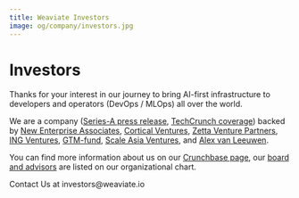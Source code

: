 ```yaml
---
title: Weaviate Investors
image: og/company/investors.jpg
---
```


<MetaSEO img="og/company/investors.jpg" />

<div className="text-center">

# Investors

Thanks for your interest in our journey to bring AI-first infrastructure to developers and operators (DevOps / MLOps) all over the world.

We are a company ([Series-A press release](https://www.prnewswire.com/news-releases/semi-technologies-16m-series-a-round-highlights-a-new-wave-of-ai-first-database-tech-301486766.html), [TechCrunch coverage](https://techcrunch.com/2022/02/22/semi-technologies-search-engine-data/)) backed by [New Enterprise Associates](https://www.nea.com/portfolio?keywords=SeMI+Technologies&event=Portfolio+Bottom+Search#companies), [Cortical Ventures](https://cortical.vc/), [Zetta Venture Partners](https://zettavp.com/portfolio-featured/semi-technologies), [ING Ventures](https://www.ing.com/About-us/Innovation/ING-Ventures.htm), [GTM-fund](https://www.gtmfund.com/), [Scale Asia Ventures](https://www.sav.vc/), and [Alex van Leeuwen](https://www.linkedin.com/in/alexvanleeuwen/).

You can find more information about us on our [Crunchbase page](https://www.crunchbase.com/organization/semi-technologies), our [board and advisors](https://theorg.com/org/semi-technologies/org-chart) are listed on our organizational chart.

</div>

<ButtonContainer>
  <LinkButton
    link="mailto:investors@weaviate.io"
  >Contact Us at investors@weaviate.io</LinkButton>
</ButtonContainer>